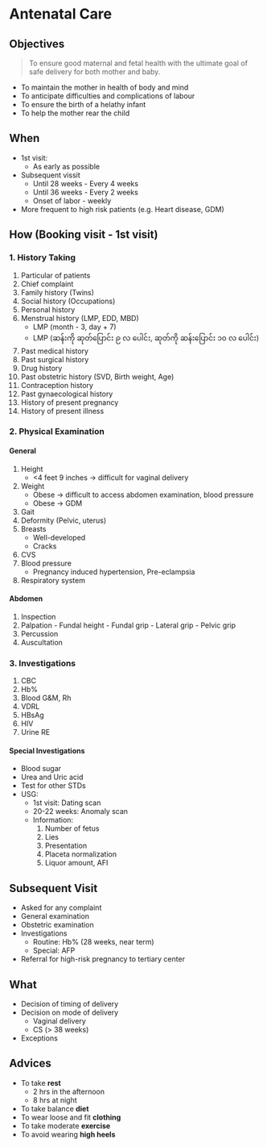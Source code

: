 # Antenatal Care

## Objectives

> To ensure good maternal and fetal health with the ultimate goal of safe delivery for both mother and baby.

- To maintain the mother in health of body and mind
- To anticipate difficulties and complications of labour
- To ensure the birth of a helathy infant
- To help the mother rear the child

## When

- 1st visit:
  - As early as possible
- Subsequent vissit
  - Until 28 weeks - Every 4 weeks
  - Until 36 weeks - Every 2 weeks
  - Onset of labor - weekly
- More frequent to high risk patients (e.g. Heart disease, GDM)

## How (Booking visit - 1st visit)

### 1. History Taking

1. Particular of patients
1. Chief complaint
1. Family history (Twins)
1. Social history (Occupations)
1. Personal history
1. Menstrual history (LMP, EDD, MBD)
   - LMP (month - 3, day + 7)
   - LMP (ဆန်းကို ဆုတ်ပြောင်း ၉ လ ပေါင်း, ဆုတ်ကို ဆန်းပြောင်း ၁၀ လ ပေါင်း)
1. Past medical history
1. Past surgical history
1. Drug history
1. Past obstetric history (SVD, Birth weight, Age)
1. Contraception history
1. Past gynaecological history
1. History of present pregnancy
1. History of present illness

### 2. Physical Examination

#### General

1. Height
   - \<4 feet 9 inches → difficult for vaginal delivery
1. Weight
   - Obese → difficult to access abdomen examination, blood pressure
   - Obese → GDM
1. Gait
1. Deformity (Pelvic, uterus)
1. Breasts
   - Well-developed
   - Cracks
1. CVS
1. Blood pressure
   - Pregnancy induced hypertension, Pre-eclampsia
1. Respiratory system

#### Abdomen

1. Inspection
1. Palpation - Fundal height - Fundal grip - Lateral grip - Pelvic grip
1. Percussion
1. Auscultation

### 3. Investigations

1. CBC
1. Hb%
1. Blood G&M, Rh
1. VDRL
1. HBsAg
1. HIV
1. Urine RE

#### Special Investigations

- Blood sugar
- Urea and Uric acid
- Test for other STDs
- USG:
  - 1st visit: Dating scan
  - 20-22 weeks: Anomaly scan
  - Information:
    1. Number of fetus
    1. Lies
    1. Presentation
    1. Placeta normalization
    1. Liquor amount, AFI

## Subsequent Visit

- Asked for any complaint
- General examination
- Obstetric examination
- Investigations
  - Routine: Hb% (28 weeks, near term)
  - Special: AFP
- Referral for high-risk pregnancy to tertiary center

## What

- Decision of timing of delivery
- Decision on mode of delivery
  - Vaginal delivery
  - CS (\> 38 weeks)
- Exceptions

## Advices

- To take **rest**
  - 2 hrs in the afternoon
  - 8 hrs at night
- To take balance **diet**
- To wear loose and fit **clothing**
- To take moderate **exercise**
- To avoid wearing **high heels**
